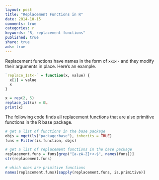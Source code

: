 ```yaml
---
layout: post
title: "Replacement Functions in R"
date: 2014-10-15
comments: true
categories: r
keywords: "R, replacement functions"
published: true
share: true
ads: true
---
```


Replacement functions have names in the form of `xxx<-` and they modify their arguments in place. Here's an example.
```r
`replace_1st<-` = function(x, value) {
  x[1] = value
  x
}

x = rep(2, 5)
replace_1st(x) = 0L
print(x)
```

The following code finds all replacement functions that are also primitive functions in the R base package.
```r
# get a list of functions in the base package
objs = mget(ls("package:base"), inherits = TRUE)
funs = Filter(is.function, objs)

# get a list of replacement functions in the base package
replacement.funs = funs[grep("[a-zA-Z]+<-$", names(funs))]
str(replacement.funs)     

# which ones are primitive functions
names(replacement.funs)[sapply(replacement.funs, is.primitive)]
```

